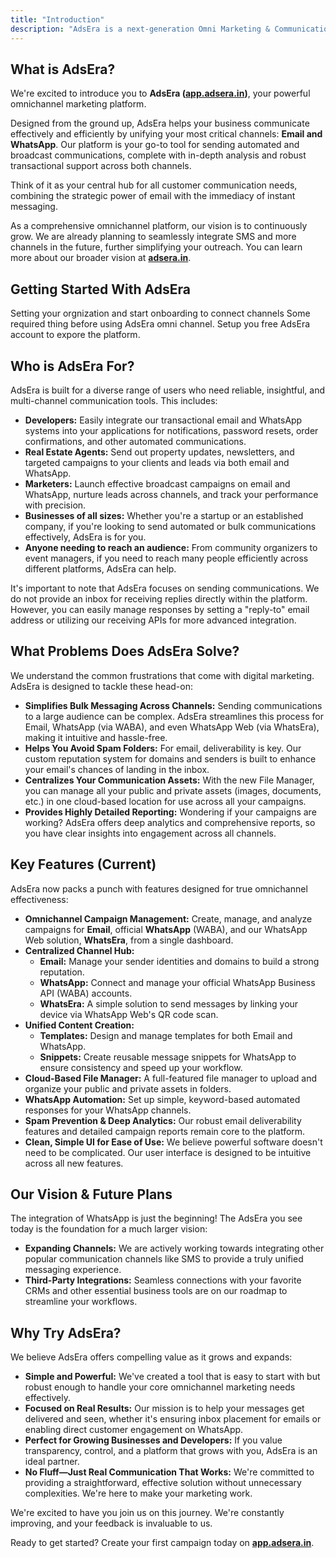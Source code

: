```yaml
---
title: "Introduction"
description: "AdsEra is a next-generation Omni Marketing & Communication Platform designed to help businesses scale their customer engagement easily and effectively. "
---
```


## What is AdsEra?

We're excited to introduce you to **AdsEra (**[**app.adsera.in**](http://app.adsera.in)**)**, your powerful omnichannel marketing platform.

Designed from the ground up, AdsEra helps your business communicate effectively and efficiently by unifying your most critical channels: **Email and WhatsApp**. Our platform is your go-to tool for sending automated and broadcast communications, complete with in-depth analysis and robust transactional support across both channels.

Think of it as your central hub for all customer communication needs, combining the strategic power of email with the immediacy of instant messaging.

As a comprehensive omnichannel platform, our vision is to continuously grow. We are already planning to seamlessly integrate SMS and more channels in the future, further simplifying your outreach. You can learn more about our broader vision at [**adsera.in**](http://adsera.in).

## Getting Started With AdsEra

<Card title="Creating an AdsEra account" icon="user-check" iconType="regular">
  Setting your orgnization and start onboarding to connect channels
</Card>

<Card title="Pre requirement" icon="file-import" iconType="regular">
  Some required thing before using AdsEra omni channel.
</Card>

<Card title="Start with free account" icon="sparkles">
  Setup you free AdsEra account to expore the platform.
</Card>

## Who is AdsEra For?

AdsEra is built for a diverse range of users who need reliable, insightful, and multi-channel communication tools. This includes:

- **Developers:** Easily integrate our transactional email and WhatsApp systems into your applications for notifications, password resets, order confirmations, and other automated communications.
- **Real Estate Agents:** Send out property updates, newsletters, and targeted campaigns to your clients and leads via both email and WhatsApp.
- **Marketers:** Launch effective broadcast campaigns on email and WhatsApp, nurture leads across channels, and track your performance with precision.
- **Businesses of all sizes:** Whether you're a startup or an established company, if you're looking to send automated or bulk communications effectively, AdsEra is for you.
- **Anyone needing to reach an audience:** From community organizers to event managers, if you need to reach many people efficiently across different platforms, AdsEra can help.

It's important to note that AdsEra focuses on sending communications. We do not provide an inbox for receiving replies directly within the platform. However, you can easily manage responses by setting a "reply-to" email address or utilizing our receiving APIs for more advanced integration.

## What Problems Does AdsEra Solve?

We understand the common frustrations that come with digital marketing. AdsEra is designed to tackle these head-on:

- **Simplifies Bulk Messaging Across Channels:** Sending communications to a large audience can be complex. AdsEra streamlines this process for Email, WhatsApp (via WABA), and even WhatsApp Web (via WhatsEra), making it intuitive and hassle-free.
- **Helps You Avoid Spam Folders:** For email, deliverability is key. Our custom reputation system for domains and senders is built to enhance your email's chances of landing in the inbox.
- **Centralizes Your Communication Assets:** With the new File Manager, you can manage all your public and private assets (images, documents, etc.) in one cloud-based location for use across all your campaigns.
- **Provides Highly Detailed Reporting:** Wondering if your campaigns are working? AdsEra offers deep analytics and comprehensive reports, so you have clear insights into engagement across all channels.

## Key Features (Current)

AdsEra now packs a punch with features designed for true omnichannel effectiveness:

- **Omnichannel Campaign Management:** Create, manage, and analyze campaigns for **Email**, official **WhatsApp** (WABA), and our WhatsApp Web solution, **WhatsEra**, from a single dashboard.
- **Centralized Channel Hub:**
  - **Email:** Manage your sender identities and domains to build a strong reputation.
  - **WhatsApp:** Connect and manage your official WhatsApp Business API (WABA) accounts.
  - **WhatsEra:** A simple solution to send messages by linking your device via WhatsApp Web's QR code scan.
- **Unified Content Creation:**
  - **Templates:** Design and manage templates for both Email and WhatsApp.
  - **Snippets:** Create reusable message snippets for WhatsApp to ensure consistency and speed up your workflow.
- **Cloud-Based File Manager:** A full-featured file manager to upload and organize your public and private assets in folders.
- **WhatsApp Automation:** Set up simple, keyword-based automated responses for your WhatsApp channels.
- **Spam Prevention & Deep Analytics:** Our robust email deliverability features and detailed campaign reports remain core to the platform.
- **Clean, Simple UI for Ease of Use:** We believe powerful software doesn't need to be complicated. Our user interface is designed to be intuitive across all new features.

## Our Vision & Future Plans

The integration of WhatsApp is just the beginning\! The AdsEra you see today is the foundation for a much larger vision:

- **Expanding Channels:** We are actively working towards integrating other popular communication channels like SMS to provide a truly unified messaging experience.
- **Third-Party Integrations:** Seamless connections with your favorite CRMs and other essential business tools are on our roadmap to streamline your workflows.

## Why Try AdsEra?

We believe AdsEra offers compelling value as it grows and expands:

- **Simple and Powerful:** We've created a tool that is easy to start with but robust enough to handle your core omnichannel marketing needs effectively.
- **Focused on Real Results:** Our mission is to help your messages get delivered and seen, whether it's ensuring inbox placement for emails or enabling direct customer engagement on WhatsApp.
- **Perfect for Growing Businesses and Developers:** If you value transparency, control, and a platform that grows with you, AdsEra is an ideal partner.
- **No Fluff—Just Real Communication That Works:** We're committed to providing a straightforward, effective solution without unnecessary complexities. We're here to make your marketing work.

We're excited to have you join us on this journey. We're constantly improving, and your feedback is invaluable to us.

Ready to get started? Create your first campaign today on [**app.adsera.in**](http://app.adsera.in).